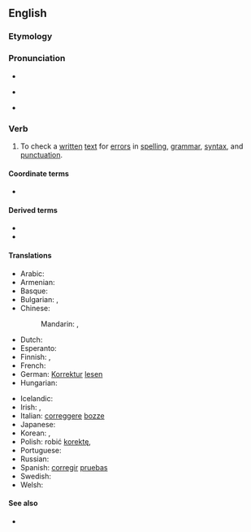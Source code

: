 {{also|proof-read}}
==English==
{{wikipedia|Proofreading}}

===Etymology===
{{compound|en|proof|read}}

===Pronunciation===
* {{audio|en|en-us-proofread.ogg|Audio (US)}}
* {{qualifier|infinitive}} {{IPA|en|/ˈpɹuːfɹiːd/}}
* {{qualifier|simple past|past participle}} {{IPA|en|/ˈpɹuːfɹɛd/}}

===Verb===
{{en-verb|proofreads|proofreading|proofread}}

# {{lb|en|transitive|and|intransitive}} To check a [[written]] [[text]] for [[error]]s in [[spelling]], [[grammar]], [[syntax]], and [[punctuation]].

====Coordinate terms====
* {{l|en|prooflisten}}

====Derived terms====
* {{l|en|proofreader}}
* {{l|en|proofreading}}

====Translations====
{{trans-top|to check for errors in spelling and grammar}}
* Arabic: {{t|ar|نَقَّح}}
* Armenian: {{t+|hy|սրբագրել }}
* Basque: {{t|eu|zuzendu}}
* Bulgarian: {{t|bg|корегирам}}, {{t+|bg|проверявам|sc=Cyrl}}
* Chinese:
*: Mandarin: {{t+|cmn|校對|sc=Hani}}, {{t+|cmn|校对|tr=jiàoduì|sc=Hani}}
* Dutch: {{t|nl|proeflezen}}
* Esperanto: {{t|eo|provlegi}}
* Finnish: {{t|fi|oikolukea}}, {{t|fi|korjauslukea}}
* French: {{t+|fr|relire}}
* German: [[Korrektur]] [[lesen]]
* Hungarian: {{t|hu|korrektúráz}}
{{trans-mid}}
* Icelandic: {{t|is|prófarkalesa}}
* Irish: {{t|ga|léigh profaí}}, {{t|ga|profáil}}
* Italian: [[correggere]] [[bozze]]
* Japanese: {{t+|ja|校正|alt=校正する|tr=こうせい, kōsei suru}}
* Korean: {{t|ko|교정을 보다}}, {{t+|ko|교정하다}}
* Polish: robić [[korekta|korektę]], {{t+|pl|poprawiać}}
* Portuguese: {{t+|pt|revisar}}
* Russian: {{t+|ru|корректи́ровать|impf}}
* Spanish: [[corregir]] [[pruebas]]
* Swedish: {{t+|sv|korrekturläsa}}
* Welsh: {{t|cy|prawfddarllen}}
{{trans-bottom}}

====See also====
* {{l|en|copy edit}}